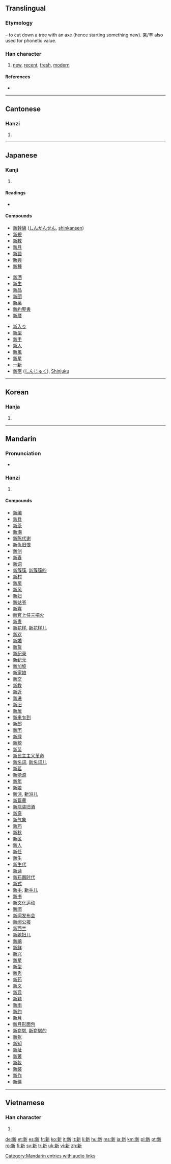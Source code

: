==Translingual==
{{stroke order|strokes=13}}
===Etymology===
{{Han compound|亲|t1=hazelnut tree|斤|t2=axe|ls=ic}} – to cut down a tree with an axe (hence starting something new). 亲/辛 also used for phonetic value.<!-- Is this right? Is the liushu ic or psc? -->

===Han character===
{{Han char|rn=69|rad=斤|as=09|sn=13|four=0292<sub>1</sub>|canj=卜木竹一中 (YDHML)}}

# [[new]], [[recent]], [[fresh]], [[modern]]

====References====
* {{Han ref|kx=0480.100|dkj=13572|dj=0839.100|hdz=32026.210|uh=65B0|ud=26032|bh=B773|bd=46963}}

----

==Cantonese==

===Hanzi===
{{yue-hanzi|jyut=san1|y=san1}}

# {{defn|lang=yue|sort=斤09}}

----

==Japanese==
{{ja-see-also|新-}}

===Kanji===
{{ja-kanji|grade=2|rs=斤09}}

# {{defn|lang=ja|sort=斤09}}

====Readings====
* {{ja-readings|on=[[しん]] (shin)|kun=[[あたらしい]] ([[新しい]], atarashii), [[あらた]] ([[新た]], arata), [[にい]] (nii)}}

====Compounds====
{{top3}}
* [[新幹線]] ([[しんかんせん]], [[shinkansen]])
* [[新規]]
* [[新教]]
* [[新月]]
* [[新語]]
* [[新興]]
* [[新種]]
{{mid3}}
* [[新酒]]
* [[新生]]
* [[新品]]
* [[新聞]]
* [[新薬]]
* [[新約聖書]]
* [[新暦]]
{{mid3}}
* [[新入り]]
* [[新型]]
* [[新手]]
* [[新人]]
* [[新風]]
* [[新星]]
* [[一新]]
* [[新宿]] ([[しんじゅく]]), [[Shinjuku]]
{{bottom}}

----

==Korean==

===Hanja===
{{ko-hanja|hangeul=[[신]]|eumhun=|rv=sin|mr=sin|y=sin}}

# {{defn|lang=ko|sort=斤09}}

----

==Mandarin==

===Pronunciation===
* {{audio|zh-xīn.ogg|audio}}

===Hanzi===
{{cmn-hanzi|pin=[[xīn]] ([[xin1]])|wg=hsin<sup>1</sup>}}

# {{defn|lang=cmn|sort=斤09}}

====Compounds====
* [[新编]]
* [[新兵]]
* [[新茶]]
* [[新潮]]
* [[新陈代谢]]
* [[新仇旧恨]]
* [[新创]]
* [[新春]]
* [[新词]]
* [[新簇簇]], [[新簇簇的]]
* [[新村]]
* [[新房]]
* [[新风]]
* [[新妇]]
* [[新姑爷]]
* [[新寡]]
* [[新官上任三把火]]
* [[新贵]]
* [[新花样]], [[新花样儿]]
* [[新欢]]
* [[新婚]]
* [[新货]]
* [[新纪录]]
* [[新纪元]]
* [[新加坡]]
* [[新家娘]]
* [[新交]]
* [[新教]]
* [[新近]]
* [[新进]]
* [[新旧]]
* [[新居]]
* [[新来乍到]]
* [[新郎]]
* [[新历]]
* [[新绿]]
* [[新貌]]
* [[新苗]]
* [[新民主主义革命]]
* [[新名词]], [[新名词儿]]
* [[新茗]]
* [[新能源]]
* [[新年]]
* [[新娘]]
* [[新派]], [[新派儿]]
* [[新篇章]]
* [[新瓶装旧酒]]
* [[新奇]]
* [[新气象]]
* [[新巧]]
* [[新秋]]
* [[新区]]
* [[新人]]
* [[新任]]
* [[新生]]
* [[新生代]]
* [[新诗]]
* [[新石器时代]]
* [[新式]]
* [[新手]], [[新手儿]]
* [[新书]]
* [[新文化运动]]
* [[新闻]]
* [[新闻发布会]]
* [[新闻公报]]
* [[新西兰]]
* [[新媳妇儿]]
* [[新禧]]
* [[新鲜]]
* [[新兴]]
* [[新星]]
* [[新型]]
* [[新秀]]
* [[新药]]
* [[新义]]
* [[新异]]
* [[新颖]]
* [[新雨]]
* [[新约]]
* [[新月]]
* [[新月形面包]]
* [[新崭崭]], [[新崭崭的]]
* [[新张]]
* [[新知]]
* [[新址]]
* [[新著]]
* [[新妆]]
* [[新装]]
* [[新作]]
* [[新疆]]

[[Category:Mandarin entries with audio links]]
----

==Vietnamese==

===Han character===
{{vi-hantu|[[tân]], [[tâng]]|rs=斤09}}

# {{defn|lang=vi|sort=斤09}}

[[de:新]]
[[et:新]]
[[es:新]]
[[fr:新]]
[[ko:新]]
[[it:新]]
[[lt:新]]
[[li:新]]
[[hu:新]]
[[ms:新]]
[[ja:新]]
[[km:新]]
[[pl:新]]
[[pt:新]]
[[ro:新]]
[[fi:新]]
[[sv:新]]
[[tr:新]]
[[uk:新]]
[[vi:新]]
[[zh:新]]